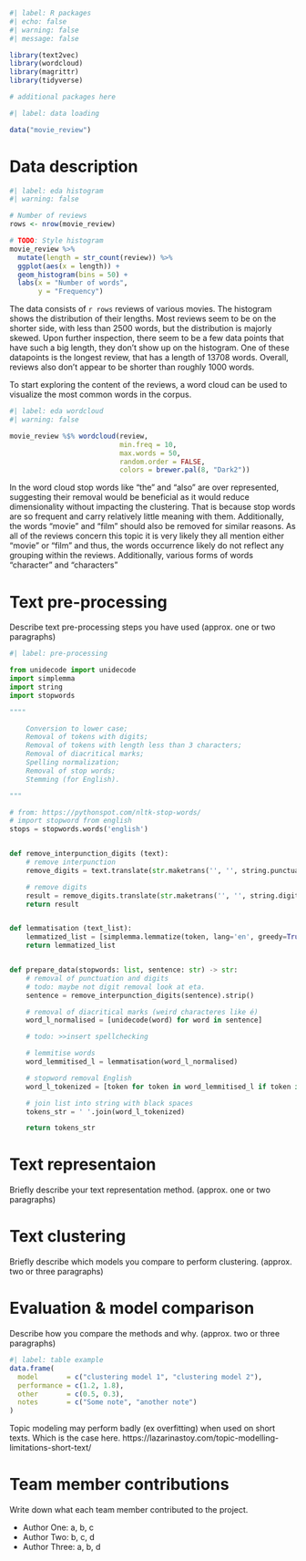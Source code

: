
```r
#| label: R packages
#| echo: false
#| warning: false
#| message: false

library(text2vec)
library(wordcloud)
library(magrittr)
library(tidyverse)

# additional packages here
```

```r
#| label: data loading

data("movie_review")
```

# Data description

```r
#| label: eda histogram
#| warning: false

# Number of reviews
rows <- nrow(movie_review)

# TODO: Style histogram
movie_review %>% 
  mutate(length = str_count(review)) %>% 
  ggplot(aes(x = length)) +
  geom_histogram(bins = 50) +
  labs(x = "Number of words",
       y = "Frequency")
```

The data consists of `r rows` reviews of various movies. The histogram shows the distribution of their lengths. Most reviews seem to be on the shorter side, with less than 2500 words, but the distribution is majorly skewed. Upon further inspection, there seem to be a few data points that have such a big length, they don't show up on the histogram. One of these datapoints is the longest review, that has a length of 13708 words. Overall, reviews also don't appear to be shorter than roughly 1000 words. 

To start exploring the content of the reviews, a word cloud can be used to visualize the most common words in the corpus.

```r
#| label: eda wordcloud
#| warning: false

movie_review %$% wordcloud(review, 
                           min.freq = 10, 
                           max.words = 50, 
                           random.order = FALSE,
                           colors = brewer.pal(8, "Dark2"))


```

In the word cloud stop words like "the" and "also" are over represented, suggesting their removal would be beneficial as it would reduce dimensionality without impacting the clustering. That is because stop words are so frequent and carry relatively little meaning with them. Additionally, the words "movie" and "film" should also be removed for similar reasons. As all of the reviews concern this topic it is very likely they all mention either "movie" or "film" and thus, the words occurrence likely do not reflect any grouping within the reviews. Additionally, various forms of words "character" and "characters" 


# Text pre-processing

Describe text pre-processing steps you have used (approx. one or two paragraphs)

```python
#| label: pre-processing

from unidecode import unidecode
import simplemma
import string
import stopwords

""""

    Conversion to lower case;
    Removal of tokens with digits;
    Removal of tokens with length less than 3 characters;
    Removal of diacritical marks;
    Spelling normalization;
    Removal of stop words;
    Stemming (for English).

"""

# from: https://pythonspot.com/nltk-stop-words/
# import stopword from english
stops = stopwords.words('english')


def remove_interpunction_digits (text):
    # remove interpunction
    remove_digits = text.translate(str.maketrans('', '', string.punctuation))

    # remove digits
    result = remove_digits.translate(str.maketrans('', '', string.digits))
    return result


def lemmatisation (text_list):
    lemmatized_list = [simplemma.lemmatize(token, lang='en', greedy=True) for token in text_list]
    return lemmatized_list


def prepare_data(stopwords: list, sentence: str) -> str:
    # removal of punctuation and digits
    # todo: maybe not digit removal look at eta.
    sentence = remove_interpunction_digits(sentence).strip()

    # removal of diacritical marks (weird characteres like é)
    word_l_normalised = [unidecode(word) for word in sentence]

    # todo: >>insert spellchecking

    # lemmitise words
    word_lemmitised_l = lemmatisation(word_l_normalised)

    # stopword removal English
    word_l_tokenized = [token for token in word_lemmitised_l if token in stopwords]

    # join list into string with black spaces
    tokens_str = ' '.join(word_l_tokenized)

    return tokens_str
```


# Text representaion

Briefly describe your text representation method. (approx. one or two paragraphs)

# Text clustering

Briefly describe which models you compare to perform clustering. (approx. two or three paragraphs)

# Evaluation & model comparison

Describe how you compare the methods and why. (approx. two or three paragraphs)


```r
#| label: table example
data.frame(
  model       = c("clustering model 1", "clustering model 2"),
  performance = c(1.2, 1.8),
  other       = c(0.5, 0.3),
  notes       = c("Some note", "another note")
)
```

Topic modeling may perform badly (ex overfitting) when used on short texts. Which is the case here. https://lazarinastoy.com/topic-modelling-limitations-short-text/ 

# Team member contributions

Write down what each team member contributed to the project.

- Author One: a, b, c
- Author Two: b, c, d
- Author Three: a, b, d
